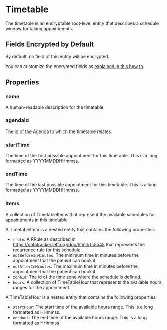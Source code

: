 # Timetable

The timetable is an encryptable root-level entity that describes a schedule window for taking appointments.

## Fields Encrypted by Default

By default, no field of this entity will be encrypted.

You can customize the encrypted fields as [explained in this how to](/how-to/initialize-the-sdk/configure-what-to-encrypt).

## Properties

### name

A human-readable description for the timetable.

### agendaId

The id of the Agenda to which the timetable relates.

### startTime

The time of the first possible appointment for this timetable. This is a long formatted as YYYYMMDDHHmmss.

### endTime

The time of the last possible appointment for this timetable. This is a long formatted as YYYYMMDDHHmmss.

### items

A collection of TimetableItems that represent the available schedules for appointments in this timetable.

A TimetableItem is a nested entity that contains the following properties:

- `rrule`: A RRule as described in https://datatracker.ietf.org/doc/html/rfc5545 that represents the recurrence rule for this schedule.
- `notBeforeInMinutes`: The minimum time in minutes before the appointment that the patient can book it.
- `notAfterInMinutes`: The maximum time in minutes before the appointment that the patient can book it.
- `zoneId`: The id of the time zone where the schedule is defined.
- `hours`: A collection of TimeTableHour that represents the available hours ranges for the appointment.

A TimeTableHour is a nested entity that contains the following properties:

- `startHour`: The start time of the available hours range. This is a long formatted as HHmmss.
- `endHour`: The end time of the available hours range. This is a long formatted as HHmmss.
